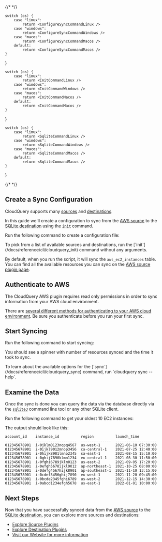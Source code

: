 
{/* <!-- vale off --> */}

    switch (os) {
        case "linux":
            return <ConfigureSyncCommandLinux />
        case "windows":
            return <ConfigureSyncCommandWindows />
        case "macos":
            return <ConfigureSyncCommandMacos />
        default:
            return <ConfigureSyncCommandMacos />
    }
}

    switch (os) {
        case "linux":
            return <InitCommandLinux />
        case "windows":
            return <InitCommandWindows />
        case "macos":
            return <InitCommandMacos />
        default:
            return <InitCommandMacos />
    }
}

    switch (os) {
        case "linux":
            return <SqliteCommandLinux />
        case "windows":
            return <SqliteCommandWindows />
        case "macos":
            return <SqliteCommandMacos />
        default:
            return <SqliteCommandMacos />
    }
}

{/* <!-- vale on --> */}

## Create a Sync Configuration

CloudQuery supports many [sources](https://hub.cloudquery.io/plugins/source) and [destinations](https://hub.cloudquery.io/plugins/destination).

In this guide we'll create a configuration to sync from the [AWS source](https://hub.cloudquery.io/plugins/source/cloudquery/aws/latest/docs) to the [SQLite destination](https://hub.cloudquery.io/plugins/destination/cloudquery/sqlite/latest/docs) using the [`init`](/docs/reference/cli/cloudquery_init) command.

Run the following command to create a configuration file:

<InitCommand os={props.os} />

<Callout type="info">
To pick from a list of available sources and destinations, run the [`init`](/docs/reference/cli/cloudquery_init) command without any arguments.

By default, when you run the script, it will sync the `aws_ec2_instances` table. You can find all the available resources you can sync on the [AWS source plugin page](https://hub.cloudquery.io/plugins/source/cloudquery/aws/latest/tables).

</Callout>

## Authenticate to AWS

The CloudQuery AWS plugin requires read only permissions in order to sync information from your AWS cloud environment.

There are [several different methods for authenticating to your AWS cloud environment](https://hub.cloudquery.io/plugins/source/cloudquery/aws/latest/docs#authentication). Be sure you authenticate before you run your first sync.

## Start Syncing

Run the following command to start syncing:

<SyncCommand os={props.os} />

You should see a spinner with number of resources synced and the time it took to sync.

<Callout type="info">
To learn about the available options for the [`sync`](/docs/reference/cli/cloudquery_sync) command, run `cloudquery sync --help`.
</Callout>

## Examine the Data

Once the sync is done you can query the data via the database directly via the [`sqlite3`](https://www.sqlite.org/cli.html) command line tool or any other SQLite client.

Run the following command to get your oldest 10 EC2 instances:

<SqliteCommand os={props.os} />

The output should look like this:

```
account_id    instance_id          region          launch_time
------------  -------------------  --------------  -------------------
012345678901  i-0jklm0123nopq4567  us-west-1       2021-06-10 07:30:00
012345678901  i-0ijkl9012mnop3456  ca-central-1    2021-07-25 12:40:00
012345678901  i-0hijk8901lmno2345  sa-east-1       2021-08-15 15:10:00
012345678901  i-0ghij7890klmn1234  eu-central-1    2021-08-30 11:50:00
012345678901  i-0fghi6789jklm0123  us-east-2       2021-09-05 17:20:00
012345678901  i-0efgh5678ijkl9012  ap-northeast-1  2021-10-25 08:00:00
012345678901  i-0defg4567hijk8901  ap-southeast-1  2021-11-10 13:15:00
012345678901  i-0cdef3456ghij7890  eu-west-1       2021-11-20 09:45:00
012345678901  i-0bcde2345fghi6789  us-west-2       2021-12-15 14:30:00
012345678901  i-0abcd1234efgh5678  us-east-1       2022-01-01 10:00:00
```

## Next Steps

Now that you have successfully synced data from the [AWS source](https://hub.cloudquery.io/plugins/source/cloudquery/aws/latest/docs) to the [SQLite destination](https://hub.cloudquery.io/plugins/destination/cloudquery/sqlite/latest/docs), you can explore more sources and destinations:

- [Explore Source Plugins](https://hub.cloudquery.io/plugins/source)
- [Explore Destination Plugins](https://hub.cloudquery.io/plugins/destination)
- [Visit our Website for more information](https://www.cloudquery.io/)
